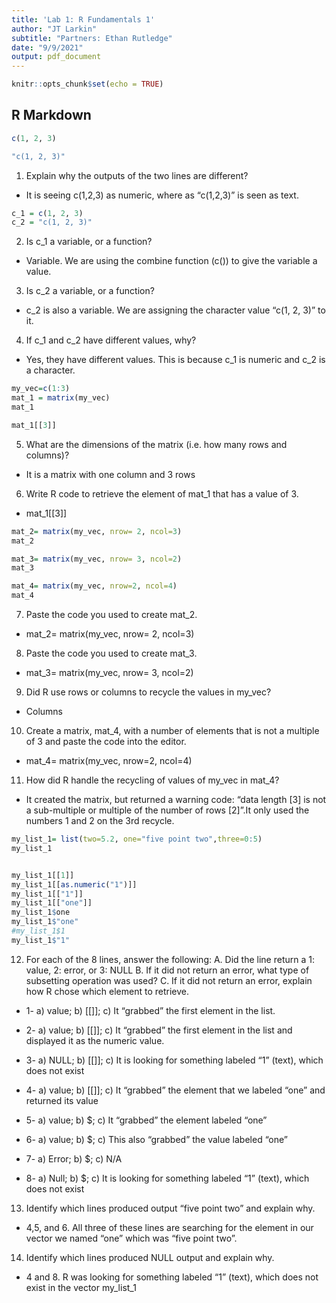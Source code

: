 ```yaml
---
title: 'Lab 1: R Fundamentals 1'
author: "JT Larkin"
subtitle: "Partners: Ethan Rutledge"
date: "9/9/2021"
output: pdf_document
---
```


```r
knitr::opts_chunk$set(echo = TRUE)
```

## R Markdown
```r
c(1, 2, 3)

"c(1, 2, 3)"

```

1. Explain why the outputs of the two lines are different?

  *	It is seeing c(1,2,3) as numeric, where as "c(1,2,3)" is seen as text.


```r
c_1 = c(1, 2, 3)
c_2 = "c(1, 2, 3)"
```

2. Is c_1 a variable, or a function?

  *	Variable. We are using the combine function (c()) to give the variable a value.

3. Is c_2 a variable, or a function?

  *	c_2 is also a variable. We are assigning the character value "c(1, 2, 3)" to it.

4. If c_1 and c_2 have different values, why?

  * Yes, they have different values. This is because c_1 is numeric and c_2 is a character.


```r
my_vec=c(1:3)
mat_1 = matrix(my_vec)
mat_1

mat_1[[3]]
```


5. What are the dimensions of the matrix (i.e. how many rows and columns)?

  * It is a matrix with one column and 3 rows


6. Write R code to retrieve the element of mat_1 that has a value of 3.

  * mat_1[[3]]


```r
mat_2= matrix(my_vec, nrow= 2, ncol=3)
mat_2

mat_3= matrix(my_vec, nrow= 3, ncol=2)
mat_3

mat_4= matrix(my_vec, nrow=2, ncol=4)
mat_4
```


7. Paste the code you used to create mat_2.

  * mat_2= matrix(my_vec, nrow= 2, ncol=3)

8. Paste the code you used to create mat_3.

  * mat_3= matrix(my_vec, nrow= 3, ncol=2)

9. Did R use rows or columns to recycle the values in my_vec?

  * Columns

10. Create a matrix, mat_4, with a number of elements that is not a multiple of 3 and paste the code into the editor.

  * mat_4= matrix(my_vec, nrow=2, ncol=4)

11. How did R handle the recycling of values of my_vec in mat_4?

  * It created the matrix, but returned a warning code: "data length [3] is not a sub-multiple or multiple of the number of rows [2]".It only used the numbers 1 and 2 on the 3rd recycle.


```r
my_list_1= list(two=5.2, one="five point two",three=0:5)
my_list_1


my_list_1[[1]]
my_list_1[[as.numeric("1")]]
my_list_1[["1"]]
my_list_1[["one"]]
my_list_1$one
my_list_1$"one"
#my_list_1$1
my_list_1$"1"

```


12. For each of the 8 lines, answer the following: A. Did the line return a 1: value, 2: error, or 3: NULL B. If it did not return an error, what type of subsetting operation was used? C. If it did not 
return an error, explain how R chose which element to retrieve.

  * 1- a) value; b) [[]]; c) It "grabbed" the first element in the list. 
  
  * 2- a) value; b) [[]]; c) It "grabbed" the first element in the list and displayed it as the numeric value.
  
  * 3- a) NULL; b) [[]]; c) It is looking for something labeled "1" (text), which does not exist
  
  * 4- a) value; b) [[]]; c) It "grabbed" the element that we labeled "one" and returned its value
  
  * 5- a) value; b) $; c) It "grabbed" the element labeled "one"

  * 6- a) value; b) $; c) This also "grabbed" the value labeled "one"

  * 7- a) Error; b) $; c) N/A

  * 8- a) Null; b) $; c) It is looking for something labeled "1" (text), which does not exist



13. Identify which lines produced output "five point two" and explain why.

  * 4,5, and 6. All three of these lines are searching for the element in our vector we named "one" which was "five point two". 

14. Identify which lines produced NULL output and explain why.

  * 4 and 8. R was looking for something labeled "1" (text), which does not exist in the vector my_list_1
